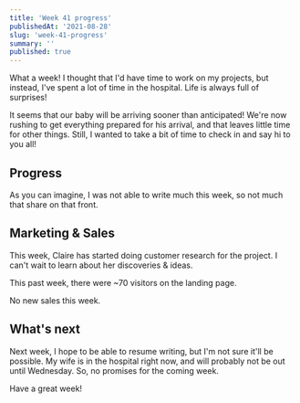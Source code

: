 ```yaml
---
title: 'Week 41 progress'
publishedAt: '2021-08-28'
slug: 'week-41-progress'
summary: ''
published: true
---
```


What a week! I thought that I'd have time to work on my projects, but instead, I've spent a lot of time in the hospital. Life is always full of surprises!

It seems that our baby will be arriving sooner than anticipated! We're now rushing to get everything prepared for his arrival, and that leaves little time for other things. Still, I wanted to take a bit of time to check in and say hi to you all!

## Progress
As you can imagine, I was not able to write much this week, so not much that share on that front.

## Marketing & Sales
This week, Claire has started doing customer research for the project. I can't wait to learn about her discoveries & ideas.

This past week, there were ~70 visitors on the landing page.

No new sales this week.

## What's next
Next week, I hope to be able to resume writing, but I'm not sure it'll be possible. My wife is in the hospital right now, and will probably not be out until Wednesday. So, no promises for the coming week.

Have a great week!

<BlogPostSignature />
